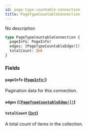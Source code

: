 ```yaml
---
id: page-type-countable-connection
title: PageTypeCountableConnection
---
```


No description

```graphql
type PageTypeCountableConnection {
  pageInfo: PageInfo!
  edges: [PageTypeCountableEdge!]!
  totalCount: Int
}
```

### Fields

#### `pageInfo` ([`PageInfo!`](/api-reference/objects/page-info.mdx))

Pagination data for this connection.

#### `edges` ([`[PageTypeCountableEdge!]!`](/api-reference/objects/page-type-countable-edge.mdx))

#### `totalCount` ([`Int`](/api-reference/scalars/int.mdx))

A total count of items in the collection.
